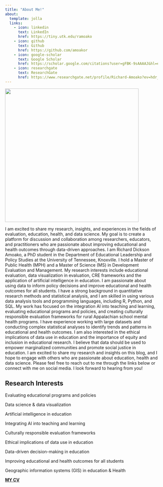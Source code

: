 ---
title: "About Me!"
about:
  template: jolla
  links:
    - icon: linkedin
      text: LinkedIn
      href: https://tiny.utk.edu/ramoako
    - icon: github
      text: Github
      href: https://github.com/amoakor
    - icon: google-scholar
      text: Google Scholar
      href: https://scholar.google.com/citations?user=gFBK-9sAAAAJ&hl=en
    - icon: researchgate
      text: ResearchGate
      href: https://www.researchgate.net/profile/Richard-Amoako?ev=hdr_xprf
---

![](about_files/about.jpg){width="440"}

I am excited to share my research, insights, and experiences in the fields of evaluation, education, health, and data science. My goal is to create a platform for discussion and collaboration among researchers, educators, and practitioners who are passionate about improving educational and health outcomes through data-driven approaches. I am Richard Dickson Amoako, a PhD student in the Department of Educational Leadership and Policy Studies at the University of Tennessee, Knoxville. I hold a Master of Public Health (MPH) and a Master of Science (MS) in Development Evaluation and Management. My research interests include educational evaluation, data visualization in evaluation, CRE frameworks and the application of artificial intelligence in education. I am passionate about using data to inform policy decisions and improve educational and health outcomes for all students. I have a strong background in quantitative research methods and statistical analysis, and I am skilled in using various data analysis tools and programming languages, including R, Python, and SQL. My work has focused on the integration AI into teaching and learning, evaluating educational programs and policies, and creating culturally responsible evaluation frameworks for rural Appalachian school mental health programs. I have experience working with large datasets and conducting complex statistical analyses to identify trends and patterns in educational and health outcomes. I am also interested in the ethical implications of data use in education and the importance of equity and inclusion in educational research. I believe that data should be used to empower marginalized communities and promote social justice in education. I am excited to share my research and insights on this blog, and I hope to engage with others who are passionate about education, health and data science. Please feel free to reach out to me through the links below or connect with me on social media. I look forward to hearing from you!

## **Research Interests**

Evaluating educational programs and policies

Data science & data visualization

Artificial intelligence in education

Integrating AI into teaching and learning

Culturally responsible evaluation frameworks

Ethical implications of data use in education

Data-driven decision-making in education

Improving educational and health outcomes for all students

Geographic information systems (GIS) in education & Health

[**MY CV**](assets/RD_Amoako.pdf){target="_blank"}
